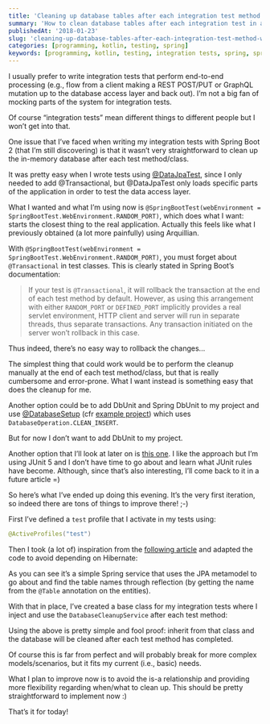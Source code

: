 ```yaml
---
title: 'Cleaning up database tables after each integration test method with Spring Boot 2 and Kotlin'
summary: 'How to clean database tables after each integration test in a Spring Boot application using Kotlin'
publishedAt: '2018-01-23'
slug: 'cleaning-up-database-tables-after-each-integration-test-method-with-spring-boot-2-and-kotlin'
categories: [programming, kotlin, testing, spring]
keywords: [programming, kotlin, testing, integration tests, spring, spring boot]
---
```


I usually prefer to write integration tests that perform end-to-end processing (e.g., flow from a client making a REST POST/PUT or GraphQL mutation up to the database access layer and back out). I’m not a big fan of mocking parts of the system for integration tests.

Of course “integration tests” mean different things to different people but I won’t get into that.

One issue that I’ve faced when writing my integration tests with Spring Boot 2 (that I’m still discovering) is that it wasn’t very straightforward to clean up the in-memory database after each test method/class.

It was pretty easy when I wrote tests using [@DataJpaTest](https://docs.spring.io/spring-boot/docs/current/reference/html/boot-features-testing.html), since I only needed to add @Transactional, but @DataJpaTest only loads specific parts of the application in order to test the data access layer.

What I wanted and what I’m using now is `@SpringBootTest(webEnvironment = SpringBootTest.WebEnvironment.RANDOM_PORT)`, which does what I want: starts the closest thing to the real application. Actually this feels like what I previously obtained (a lot more painfully) using Arquillian.

With `@SpringBootTest(webEnvironment = SpringBootTest.WebEnvironment.RANDOM_PORT)`, you must forget about `@Transactional` in test classes. This is clearly stated in Spring Boot’s documentation:

> If your test is `@Transactional`, it will rollback the transaction at the end of each test method by default. However, as using this arrangement with either `RANDOM_PORT` or `DEFINED_PORT` implicitly provides a real servlet environment, HTTP client and server will run in separate threads, thus separate transactions. Any transaction initiated on the server won’t rollback in this case.

Thus indeed, there’s no easy way to rollback the changes...

The simplest thing that could work would be to perform the cleanup manually at the end of each test method/class, but that is really cumbersome and error-prone. What I want instead is something easy that does the cleanup for me.

Another option could be to add DbUnit and Spring DbUnit to my project and use [@DatabaseSetup](https://github.com/springtestdbunit/spring-test-dbunit/blob/master/spring-test-dbunit/src/main/java/com/github/springtestdbunit/annotation/DatabaseSetup.java) (cfr [example project](https://github.com/21decemb/spring-boot-dbunit-example)) which uses `DatabaseOperation.CLEAN_INSERT`.

But for now I don’t want to add DbUnit to my project.

Another option that I’ll look at later on is [this one](https://brightinventions.pl/blog/clear-database-in-spring-boot-tests/). I like the approach but I’m using JUnit 5 and I don’t have time to go about and learn what JUnit rules have become. Although, since that’s also interesting, I’ll come back to it in a future article =)

So here’s what I’ve ended up doing this evening. It’s the very first iteration, so indeed there are tons of things to improve there! ;-)

First I’ve defined a `test` profile that I activate in my tests using:

```java
@ActiveProfiles("test")
```

Then I took (a lot of) inspiration from the [following article](http://www.greggbolinger.com/truncate-all-tables-in-spring-boot-jpa-app/) and adapted the code to avoid depending on Hibernate:

<Gist gistLink="dsebastien/2f589e2bda86553c472e44e5888b8fb7" />

As you can see it’s a simple Spring service that uses the JPA metamodel to go about and find the table names through reflection (by getting the name from the `@Table` annotation on the entities).

With that in place, I’ve created a base class for my integration tests where I inject and use the `DatabaseCleanupService` after each test method:

<Gist gistLink="dsebastien/b44abce49d7c8eb03f48c7e57a7e73d6" />

Using the above is pretty simple and fool proof: inherit from that class and the database will be cleaned after each test method has completed.

Of course this is far from perfect and will probably break for more complex models/scenarios, but it fits my current (i.e., basic) needs.

What I plan to improve now is to avoid the is-a relationship and providing more flexibility regarding when/what to clean up. This should be pretty straightforward to implement now :)

That’s it for today!

<TwitterFollowButton username="dSebastien" size="large" />
